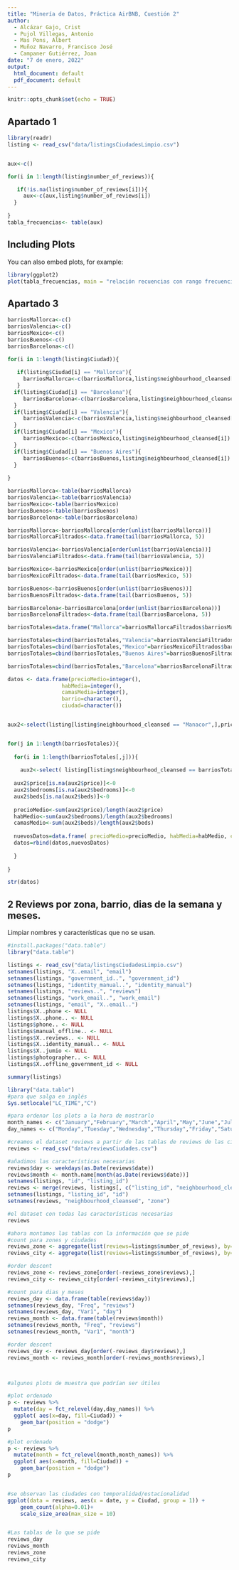 ---
title: "Minería de Datos, Práctica AirBNB, Cuestión 2"
author:
  - Alcázar Gajo, Crist 
  - Pujol Villegas, Antonio 
  - Mas Pons, Albert 
  - Muñoz Navarro, Francisco José 
  - Campaner Gutiérrez, Joan
date: "7 de enero, 2022"
output:
  html_document: default
  pdf_document: default
---

```{r setup, include=FALSE}
knitr::opts_chunk$set(echo = TRUE)
```

## Apartado 1 ##

```{r}
library(readr)
listing <- read_csv("data/listingsCiudadesLimpio.csv")


aux<-c()

for(i in 1:length(listing$number_of_reviews)){

   if(!is.na(listing$number_of_reviews[i])){
     aux<-c(aux,listing$number_of_reviews[i])
  }
 
}
tabla_frecuencias<- table(aux)
```

## Including Plots

You can also embed plots, for example:

```{r}
library(ggplot2)
plot(tabla_frecuencias, main = "relación recuencias con rango frecuencias", xlab ="rango recuencias", ylab = "frecuencias")
```

## Apartado 3 ##

```{r}

barriosMallorca<-c()
barriosValencia<-c()
barriosMexico<-c()
barriosBuenos<-c()
barriosBarcelona<-c()

for(i in 1:length(listing$Ciudad)){
  
   if(listing$Ciudad[i] == "Mallorca"){
     barriosMallorca<-c(barriosMallorca,listing$neighbourhood_cleansed[i])
   }
  if(listing$Ciudad[i] == "Barcelona"){
     barriosBarcelona<-c(barriosBarcelona,listing$neighbourhood_cleansed[i])
  }
  if(listing$Ciudad[i] == "Valencia"){
     barriosValencia<-c(barriosValencia,listing$neighbourhood_cleansed[i])
  }
  if(listing$Ciudad[i] == "Mexico"){
     barriosMexico<-c(barriosMexico,listing$neighbourhood_cleansed[i])
  }
  if(listing$Ciudad[i] == "Buenos Aires"){
     barriosBuenos<-c(barriosBuenos,listing$neighbourhood_cleansed[i])
  }
 
}

barriosMallorca<-table(barriosMallorca)
barriosValencia<-table(barriosValencia)
barriosMexico<-table(barriosMexico)
barriosBuenos<-table(barriosBuenos)
barriosBarcelona<-table(barriosBarcelona)

barriosMallorca<-barriosMallorca[order(unlist(barriosMallorca))]
barriosMallorcaFiltrados<-data.frame(tail(barriosMallorca, 5))

barriosValencia<-barriosValencia[order(unlist(barriosValencia))]
barriosValenciaFiltrados<-data.frame(tail(barriosValencia, 5))

barriosMexico<-barriosMexico[order(unlist(barriosMexico))]
barriosMexicoFiltrados<-data.frame(tail(barriosMexico, 5))

barriosBuenos<-barriosBuenos[order(unlist(barriosBuenos))]
barriosBuenosFiltrados<-data.frame(tail(barriosBuenos, 5))

barriosBarcelona<-barriosBarcelona[order(unlist(barriosBarcelona))]
barriosBarcelonaFiltrados<-data.frame(tail(barriosBarcelona, 5))

barriosTotales=data.frame("Mallorca"=barriosMallorcaFiltrados$barriosMallorca)

barriosTotales=cbind(barriosTotales,"Valencia"=barriosValenciaFiltrados$barriosValencia)
barriosTotales=cbind(barriosTotales,"Mexico"=barriosMexicoFiltrados$barriosMexico)
barriosTotales=cbind(barriosTotales,"Buenos Aires"=barriosBuenosFiltrados$barriosBuenos)

barriosTotales=cbind(barriosTotales,"Barcelona"=barriosBarcelonaFiltrados$barriosBarcelona)

datos <- data.frame(precioMedio=integer(),
                 habMedia=integer(), 
                 camasMedia=integer(), 
                 barrio=character(),
                 ciudad=character()) 


aux2<-select(listing[listing$neighbourhood_cleansed == "Manacor",],price,bedrooms,beds)


for(j in 1:length(barriosTotales)){
  
  for(i in 1:length(barriosTotales[,j])){
    
    aux2<-select( listing[listing$neighbourhood_cleansed == barriosTotales[i,j],], price , bedrooms , beds )
    
  aux2$price[is.na(aux2$price)]<-0
  aux2$bedrooms[is.na(aux2$bedrooms)]<-0
  aux2$beds[is.na(aux2$beds)]<-0
    
  precioMedio<-sum(aux2$price)/length(aux2$price)
  habMedio<-sum(aux2$bedrooms)/length(aux2$bedrooms)
  camasMedio<-sum(aux2$beds)/length(aux2$beds)
     
  nuevosDatos=data.frame( precioMedio=precioMedio, habMedia=habMedio, camasMedia=camasMedio, barrio=barriosTotales[i,j] , ciudad=colnames(barriosTotales[j]))
  datos=rbind(datos,nuevosDatos)
    
  }
 
}

str(datos)

```


## 2 Reviews por zona, barrio, dias de la semana y meses.


Limpiar nombres y características que no se usan.

```{r}

#install.packages("data.table")   
library("data.table") 

listings <- read_csv("data/listingsCiudadesLimpio.csv")
setnames(listings, "X..email", "email")
setnames(listings, "government_id..", "government_id")
setnames(listings, "identity_manual..", "identity_manual")
setnames(listings, "reviews..", "reviews")
setnames(listings, "work_email..", "work_email")
setnames(listings, "email", "X..email..")
listings$X..phone <- NULL
listings$X..phone.. <- NULL
listings$phone.. <- NULL
listings$manual_offline.. <- NULL
listings$X..reviews.. <- NULL
listings$X..identity_manual.. <- NULL
listings$X..jumio <- NULL
listings$photographer.. <- NULL
listings$X..offline_government_id <- NULL

summary(listings)

```


```{r}
library("data.table") 
#para que salga en inglés
Sys.setlocale("LC_TIME","C")

#para ordenar los plots a la hora de mostrarlo
month_names <- c("January","February","March","April","May","June","July","August","September","October","November","December")
day_names <- c("Monday","Tuesday","Wednesday","Thursday","Friday","Saturday","Sunday")

#creamos el dataset reviews a partir de las tablas de reviews de las ciudades
reviews <- read_csv("data/reviewsCiudades.csv")

#añadimos las características necesarias
reviews$day <- weekdays(as.Date(reviews$date))
reviews$month <- month.name[month(as.Date(reviews$date))]
setnames(listings, "id", "listing_id")
reviews <- merge(reviews, listings[, c("listing_id", "neighbourhood_cleansed")], by="listing_id")
setnames(listings, "listing_id", "id")
setnames(reviews, "neighbourhood_cleansed", "zone")

#el dataset con todas las características necesarias
reviews

#ahora montamos las tablas con la información que se pide
#count para zones y ciudades
reviews_zone <- aggregate(list(reviews=listings$number_of_reviews), by=list(zona=listings$neighbourhood_cleansed, ciudad=listings$Ciudad), FUN=sum) 
reviews_city <- aggregate(list(reviews=listings$number_of_reviews), by=list(ciudad=listings$Ciudad), FUN=sum) 

#order descent
reviews_zone <- reviews_zone[order(-reviews_zone$reviews),] 
reviews_city <- reviews_city[order(-reviews_city$reviews),] 

#count para dias y meses
reviews_day <- data.frame(table(reviews$day))
setnames(reviews_day, "Freq", "reviews")
setnames(reviews_day, "Var1", "day")
reviews_month <- data.frame(table(reviews$month))
setnames(reviews_month, "Freq", "reviews")
setnames(reviews_month, "Var1", "month")

#order descent
reviews_day <- reviews_day[order(-reviews_day$reviews),] 
reviews_month <- reviews_month[order(-reviews_month$reviews),] 



#algunos plots de muestra que podrían ser útiles

#plot ordenado
p <- reviews %>%
  mutate(day = fct_relevel(day,day_names)) %>%
  ggplot( aes(x=day, fill=Ciudad)) +
    geom_bar(position = "dodge")
p

#plot ordenado
p <- reviews %>%
  mutate(month = fct_relevel(month,month_names)) %>%
  ggplot( aes(x=month, fill=Ciudad)) +
    geom_bar(position = "dodge")
p


#se observan las ciudades con temporalidad/estacionalidad
ggplot(data = reviews, aes(x = date, y = Ciudad, group = 1)) +
    geom_count(alpha=0.01)+
    scale_size_area(max_size = 10)


#Las tablas de lo que se pide
reviews_day
reviews_month
reviews_zone
reviews_city
```
